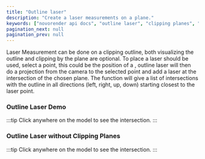 ---
title: "Outline laser"
description: "Create a laser measurements on a plane."
keywords: ["novorender api docs", "outline laser", "clipping planes", "outlines"]
pagination_next: null
pagination_prev: null
---

Laser Measurement can be done on a clipping outline, both visualizing the outline and clipping by the plane are optional. To place a laser <CodeLink type="class" name="View.outlineLaser"/> should be used, select a point, this could be the position of a <CodeLink type="class" name="RenderContext.pick"/>, outline laser will then do a projection from the camera to the selected point and add a laser at the intersection of the chosen plane. The function will give a list of intersections with the outline in all directions (left, right, up, down) starting closest to the laser point.

### Outline Laser Demo

:::tip
Click anywhere on the model to see the intersection.
:::
<PlaygroundComponent demoKey="outlineLaserDemos.outlineLaser" />

### Outline Laser without Clipping Planes

:::tip
Click anywhere on the model to see the intersection.
:::
<PlaygroundComponent demoKey="outlineLaserDemos.outlineLaserWithoutClipping" />
